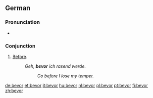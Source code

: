 ==German==

===Pronunciation===
* {{IPA|/bəˈfɔɐ/|lang=de}}

===Conjunction===
{{infl|de|conjunction}}

# [[before|Before]].
#:''Geh, '''bevor''' ich rasend werde.''
#::''Go before I lose my temper.''

{{tbot entry|German|before|2008|January|de}}

[[de:bevor]]
[[et:bevor]]
[[it:bevor]]
[[hu:bevor]]
[[nl:bevor]]
[[pl:bevor]]
[[pt:bevor]]
[[fi:bevor]]
[[zh:bevor]]